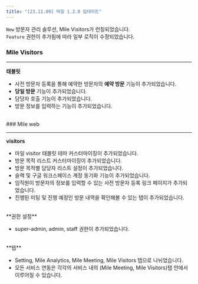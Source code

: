```yaml
---
title: "[23.11.09] 마일 1.2.0 업데이트"
---
```


<Note>

`New` 방문자 관리 솔루션, Mile Visitors가 런칭되었습니다.  
`Feature` 권한이 추가됨에 따라 일부 로직이 수정되었습니다.

</Note>

### Mile Visitors

---

**태블릿**

-   사전 방문자 등록을 통해 예약한 방문자의 **예약 방문** 기능이 추가되었습니다.
-   **당일 방문** 기능이 추가되었습니다.
-   담당자 호출 기능이 추가되었습니다.
-   방문 정보를 입력하는 기능이 추가되었습니다.

<br />
### Mile web

---

**visitors**

-   마일 visitor 태블릿 테마 커스터마이징이 추가되었습니다.
-   방문 목적 리스트 커스터마이징이 추가되었습니다.
-   방문 목적별 담당자 리스트 설정이 추가되었습니다.
-   슬랙 및 구글 워크스페이스 계정 동기화 기능이 추가되었습니다.
-   임직원이 방문자의 정보를 입력할 수 있는 사전 방문자 등록 링크 페이지가 추가되었습니다.
-   진행된 미팅 및 진행 예정인 방문 내역을 확인해볼 수 있는 탭이 추가되었습니다.

<br />
**권한 설정**

-   super-admin, admin, staff 권한이 추가되었습니다.

<br />
**탭**

-   Setting, Mile Analytics, Mile Meeting, Mile Visitors 탭으로 나뉘었습니다.
-   모든 서비스 연동은 각각의 서비스 내의 (Mile Meeting, Mile Visitors)탭 안에서 이루어질 수 있습니다.
